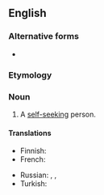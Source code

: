 ==English==

===Alternative forms===
* {{l|en|selfseeker}}

===Etymology===
{{prefix|self|seeker|lang=en}}

===Noun===
{{en-noun}}

# A [[self-seeking]] person.

====Translations====
{{trans-top|a self-seeking person}}
* Finnish: {{t|fi|[[oma|oman]] [[etu|edun]] [[tavoittelija]]}}
* French: {{t-needed|fr}}
{{trans-mid}}
* Russian: {{t+|ru|рвач|m}}, {{t+|ru|шку́рник|m}}, {{t|ru|[[своекоры́стный]] [[челове́к]]|m}}
* Turkish: {{t+|tr|çıkarcı}}
{{trans-bottom}}